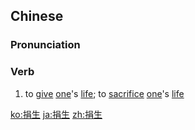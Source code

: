 ==Chinese==
{{zh-forms}}

===Pronunciation===
{{zh-pron
|m=juānshēng
|cat=v
}}

===Verb===
{{zh-verb}}

# {{lb|zh|literary}} to [[give]] [[one]]'s [[life]]; to [[sacrifice]] [[one]]'s [[life]]

[[ko:捐生]]
[[ja:捐生]]
[[zh:捐生]]